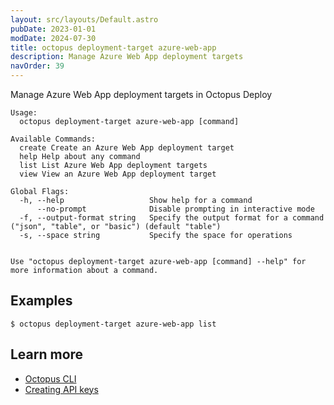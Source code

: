 ```yaml
---
layout: src/layouts/Default.astro
pubDate: 2023-01-01
modDate: 2024-07-30
title: octopus deployment-target azure-web-app
description: Manage Azure Web App deployment targets
navOrder: 39
---
```


Manage Azure Web App deployment targets in Octopus Deploy

```
Usage:
  octopus deployment-target azure-web-app [command]

Available Commands:
  create Create an Azure Web App deployment target
  help Help about any command
  list List Azure Web App deployment targets
  view View an Azure Web App deployment target

Global Flags:
  -h, --help                   Show help for a command
      --no-prompt              Disable prompting in interactive mode
  -f, --output-format string   Specify the output format for a command ("json", "table", or "basic") (default "table")
  -s, --space string           Specify the space for operations


Use "octopus deployment-target azure-web-app [command] --help" for more information about a command.
```

## Examples

<SamplesInstance />

```
$ octopus deployment-target azure-web-app list

```

## Learn more

- [Octopus CLI](/docs/octopus-rest-api/cli)
- [Creating API keys](/docs/octopus-rest-api/how-to-create-an-api-key)